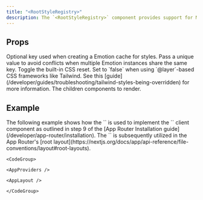 ```yaml
---
title: "<RootStyleRegistry>"
description: The `<RootStyleRegistry>` component provides support for Makeswift's CSS-in-JS runtime in Next.js' App Router.
---
```



## Props


<ParamField query="cacheKey" type="string" default="mswft">
  Optional key used when creating a Emotion cache for styles. Pass a unique value to avoid conflicts when multiple Emotion instances share the same key.
</ParamField>

<ParamField query="enableCssReset" type="boolean" default={true}>
  Toggle the built-in CSS reset. Set to `false` when using `@layer`-based CSS frameworks like Tailwind. See this [guide](/developer/guides/troubleshooting/tailwind-styles-being-overridden) for more information.
</ParamField>

<ParamField query="children" type="React.Node">
  The children components to render.
</ParamField>

## Example

<Tabs>
  <Tab title="App Router">
    The following example shows how the `<RootStyleRegistry>` is used to implement the `<MakeswiftProvider>` client component as outlined in step 9 of the [App Router Installation guide](/developer/app-router/installation). The `<MakeswiftProvider>` is subsequently utilized in the App Router's [root layout](https://nextjs.org/docs/app/api-reference/file-conventions/layout#root-layouts).

    <CodeGroup>

    <AppProviders />

    <AppLayout />

    </CodeGroup>

  </Tab>
</Tabs>
